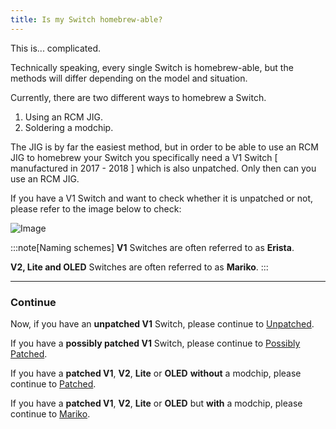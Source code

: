 ```yaml
---
title: Is my Switch homebrew-able?
---
```


This is... complicated.

Technically speaking, every single Switch is homebrew-able, but the methods will differ depending on the model and situation.

Currently, there are two different ways to homebrew a Switch.

1. Using an RCM JIG.
2. Soldering a modchip.

The JIG is by far the easiest method, but in order to be able to use an RCM JIG to homebrew your Switch you specifically need a V1 Switch [ manufactured in 2017 - 2018 ] which is also unpatched. Only then can you use an RCM JIG.

If you have a V1 Switch and want to check whether it is unpatched or not, please refer to the image below to check:

![Image](https://i.imgur.com/MYlCYRG.png)

:::note[Naming schemes]
**V1** Switches are often referred to as **Erista**.

**V2, Lite and OLED** Switches are often referred to as **Mariko**.
:::

---

### Continue

Now, if you have an **unpatched V1** Switch, please continue to [Unpatched](/homebrewing/unpatched).

If you have a **possibly patched V1** Switch, please continue to [Possibly Patched](/homebrewing/possibly-patched).

If you have a **patched V1**, **V2**, **Lite** or **OLED** **without** a modchip, please continue to [Patched](/homebrewing/patched).

If you have a **patched V1**, **V2**, **Lite** or **OLED** but **with** a modchip, please continue to [Mariko](/homebrewing/mariko).